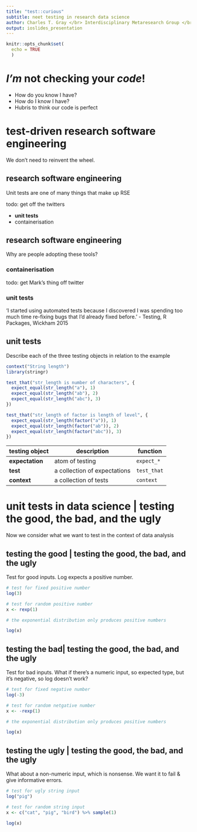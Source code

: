 ```yaml
---
title: "test::curious"
subtitle: neet testing in research data science
author: Charles T. Gray </br> Interdisciplinary Metaresearch Group </br> School of History and Phisolophy of Science </br> University of Melbourne
output: ioslides_presentation
---
```


```r
knitr::opts_chunk$set(
  echo = TRUE
  )
```

# *I'm* not checking your *code*! 

<div class="notes">
- How do you know I have?
- How do I know I have?
- Hubris to think our code is perfect
</div>

# test-driven research software engineering

<div class="notes">
We don't need to reinvent the wheel.
</div>

## research software engineering

<div class="notes">
Unit tests are one of many things that make up RSE
</div>

todo: get off the twitters

- **unit tests**
- containerisation

## research software engineering

<div class="notes">
Why are people adopting these tools?
</div>

### **containerisation**

todo: get Mark's thing off twitter

### **unit tests**

'I started using automated tests because I discovered I was spending too much time re-fixing bugs that I’d already fixed before.' - Testing, R Packages, Wickham 2015

## unit tests {.smaller}

<div class="notes">
Describe each of the three testing objects in relation to the example
</div>
 
```r
context("String length")
library(stringr)

test_that("str_length is number of characters", {
  expect_equal(str_length("a"), 1)
  expect_equal(str_length("ab"), 2)
  expect_equal(str_length("abc"), 3)
})

test_that("str_length of factor is length of level", {
  expect_equal(str_length(factor("a")), 1)
  expect_equal(str_length(factor("ab")), 2)
  expect_equal(str_length(factor("abc")), 3)
})
```

testing object | description | function
- | - | -
**expectation** | atom of testing | `expect_*`
**test** | a collection of expectations | `test_that`
**context** | a collection of tests | `context`


# unit tests in data science | testing the good, the bad, and the ugly


<div class="notes">
Now we consider what we want to test in the context of data analysis
</div>


## testing the good | testing the good, the bad, and the ugly

<div class="notes">
Test for good inputs. Log expects a positive number.
</div>


```r
# test for fixed positive number
log(3)

# test for random positive number
x <- rexp(1)

# the exponential distribution only produces positive numbers

log(x)

```


## testing the bad| testing the good, the bad, and the ugly {.smaller}

<div class="notes">
Test for bad inputs. What if there's a numeric input, so expected type, but it's negative, so log doesn't work?
</div>


```r
# test for fixed negative number
log(-3)

# test for random netgative number
x <- -rexp(1)

# the exponential distribution only produces positive numbers

log(x)

```

## testing the ugly | testing the good, the bad, and the ugly

<div class="notes">
What about a non-numeric input, which is nonsense. We want it to fail & give informative errors.
</div>


```r
# test for ugly string input
log("pig")

# test for random string input
x <- c("cat", "pig", "bird") %>% sample(1)

log(x)

```
